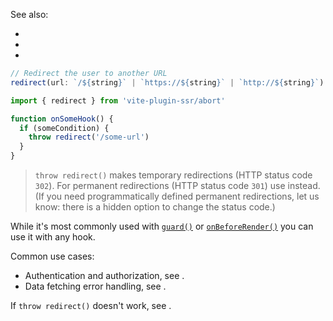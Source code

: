
See also:
 - <Link href="/redirects" noBreadcrumb={true} />
 - <Link href="/render" noBreadcrumb={true} />
 - <Link href="/abort#throw-redirect-vs-throw-render" doNotInferSectionTitle={true} noBreadcrumb={true} />

```ts
// Redirect the user to another URL
redirect(url: `/${string}` | `https://${string}` | `http://${string}`)
```

```js
import { redirect } from 'vite-plugin-ssr/abort'

function onSomeHook() {
  if (someCondition) {
    throw redirect('/some-url')
  }
}
```

> `throw redirect()` makes temporary redirections (HTTP status code `302`). For permanent redirections (HTTP status code `301`) use <Link href="/redirects" noBreadcrumb={true} /> instead. (If you need programmatically defined permanent redirections, let us know: there is a hidden option to change the status code.)

While it's most commonly used with [`guard()`](/guard) or [`onBeforeRender()`](/onBeforeRender) you can use it with any hook.

Common use cases:

- Authentication and authorization, see <Link href="/auth#login-flow" doNotInferSectionTitle={true} />.
- Data fetching error handling, see <Link href="/data-fetching#error-handling" doNotInferSectionTitle={true} />.

If `throw redirect()` doesn't work, see <Link href="/abort#how-to-debug" doNotInferSectionTitle={true} />.
